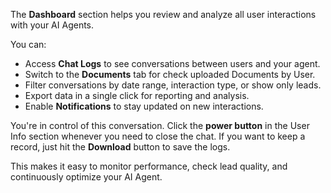 


The **Dashboard** section helps you review and analyze all user interactions with your AI Agents.  

You can:  
- Access **Chat Logs** to see conversations between users and your agent.  
- Switch to the **Documents** tab for check uploaded Documents by User.  
- Filter conversations by date range, interaction type, or show only leads.  
- Export data in a single click for reporting and analysis.  
- Enable **Notifications** to stay updated on new interactions.  

You're in control of this conversation. Click the **power button** in the User Info section whenever you need to close the chat. If you want to keep a record, just hit the **Download** button to save the logs.


This makes it easy to monitor performance, check lead quality, and continuously optimize your AI Agent.  
